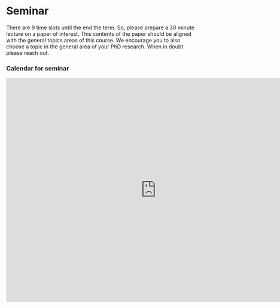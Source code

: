 # Seminar

There are 9 time slots until the end the term. So, please prepare a 30 minute lecture on a paper of interest. This contents of the paper should be aligned with the general topics areas of this course. We encourage you to also choose a topic in the general area of your PhD research. When in doubt please reach out. 



### Calendar for seminar
<iframe src="https://calendar.google.com/calendar/embed?src=2qgpk7km772vtfu05dlj87duto%40group.calendar.google.com&ctz=America%2FNew_York" style="border: 0" width="800" height="600" frameborder="0" scrolling="no"></iframe> 

